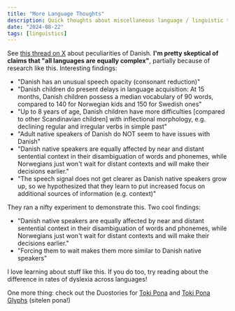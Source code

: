 ```yaml
---
title: "More Language Thoughts"
description: Quick thoughts about miscellaneous language / linguistic topics
date: "2024-08-22"
tags: [linguistics]
---
```


See [this thread on X](https://x.com/fusaroli/status/1309454176800342016?lang=en) about peculiarities of Danish. **I'm pretty skeptical of claims that "all languages are equally complex"**, partially because of research like this. Interesting findings:

- "Danish has an unusual speech opacity (consonant reduction)"
- "Danish children do present delays in language acquisition: At 15 months, Danish children possess a median vocabulary of 90 words, compared to 140 for Norwegian kids and 150 for Swedish ones"
- "Up to 8 years of age, Danish children have more difficulties [compared to other Scandinavian children] with inflectional morphology, e.g. declining regular and irregular verbs in simple past"
- "Adult native speakers of Danish do NOT seem to have issues with Danish"
- "Danish native speakers are equally affected by near and distant sentential context in their disambiguation of words and phonemes, while Norwegians just won't wait for distant contexts and will make their decisions earlier."
- "The speech signal does not get clearer as Danish native speakers grow up, so we hypothesized that they learn to put increased focus on additional sources of information (e.g. context)"

They ran a nifty experiment to demonstrate this. Two cool findings:

- "Danish native speakers are equally affected by near and distant sentential context in their disambiguation of words and phonemes, while Norwegians just won't wait for distant contexts and will make their decisions earlier."
- "Forcing them to wait makes them more similar to Danish native speakers"

I love learning about stuff like this. If you do too, try reading about the difference in rates of dyslexia across languages!

One more thing: check out the Duostories for [Toki Pona](https://duostories.org/tok-en) and [Toki Pona Glyphs](https://duostories.org/tok2-en) (sitelen pona!)

